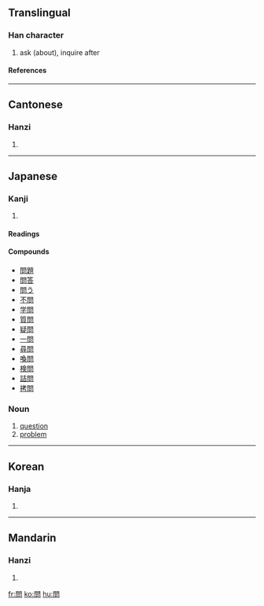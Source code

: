 {{see|问}}

==Translingual==
===Han character===
{{Han char|rn=30|rad=口|as=08|sn=11|four=7760<sub>7</sub>|canj=日弓口 (ANR)|ids=⿵[[門]][[口]]}}
# ask (about), inquire after
====References====
{{Han ref|kx=0195.100|dkj=03814|dj=0416.100|hdz=74284.030|uh=554F|ud=21839|bh=B0DD|bd=45277}}
----

==Cantonese==
===Hanzi===
{{yue-hanzi|jyut=|y=man6}}
# {{defn|Cantonese}}
----
==Japanese==
===Kanji===
{{ja-kanji|grade=3|rs=口08}}
# {{defn|Japanese}} 
====Readings====
{{ja-readings|on=[[もん]] (mon), [[ぶん]] (bun)|kun=[[とう]] (tou), [[とん]] (ton)}}

====Compounds====
*[[問題]]
*[[問答]]
*[[問う]]
*[[不問]]
*[[学問]]
*[[質問]]
*[[疑問]]
*[[一問]]
*[[尋問]]
*[[喚問]]
*[[検問]]
*[[詰問]]
*[[拷問]]

===Noun===
{{ja-noun|k|hira=もん|rom=mon}}
#[[question]]
#[[problem]]

----

==Korean==
===Hanja===
{{ko-hanja|hangeul=문|rv=mun|mr=mun}}
# {{defn|Korean}}
----
==Mandarin==
===Hanzi===
{{cmn-hanzi|sim=问|pin=[[wèn]] ([[wen4]])|wg=wen<sup>4</sup>}}
# {{defn|Mandarin}}

[[fr:問]]
[[ko:問]]
[[hu:問]]